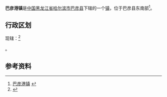 {{中国乡级行政区|23/01/26/105/000
| 行政区全称 = 巴彦港镇
| 上级行政区 = [[黑龙江省|黑龙江省]][[哈尔滨市|哈尔滨市]][[巴彦县|巴彦县]]
| 行政区类别 = [[镇|镇]]
| LowerDivisions = 4个行政村
| 总面积 = 120平方公里
| 户籍人口 = 21417人
| 常住人口 = 
| 行政区划 = 
| 官方网站 =
| 邮政编码 =150000
| 毗邻行政区 =
}}

'''巴彦港镇'''是[[中国|中国]][[黑龙江省|黑龙江省]][[哈尔滨市|哈尔滨市]][[巴彦县|巴彦县]]下辖的一个[[镇|镇]]，位于巴彦县东南部<ref>[http://www.chinaquhua.cn/heilongjiang/ 巴彦港镇] {{webarchive|url=https://web.archive.org/web/20110822123644/http://www.chinaquhua.cn/heilongjiang/ |date=2011-08-22 }}</ref>。

==行政区划==
现辖：<ref>{{PRC admin/ref sgc|23/01/26/105/000}}</ref>

{{PRC admin/children|23/01/26/105/000}}。

==参考资料==
{{reflist}}

{{PRC admin/navcat|23/01/26/105/000}}